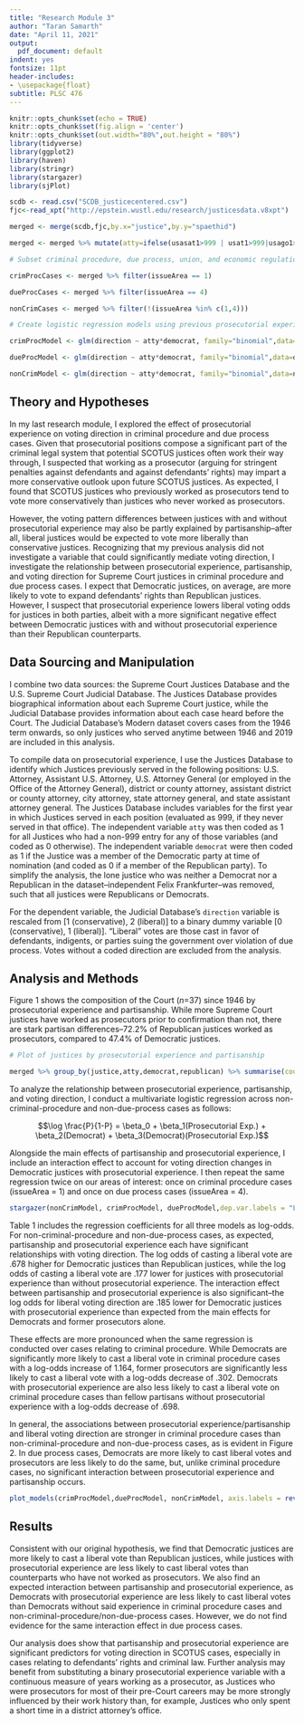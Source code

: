 ---
title: "Research Module 3"
author: "Taran Samarth"
date: "April 11, 2021"
output:
  pdf_document: default
indent: yes
fontsize: 11pt
header-includes:
- \usepackage{float}
subtitle: PLSC 476
---
```{r setup, echo=FALSE, include=FALSE}
knitr::opts_chunk$set(echo = TRUE)
knitr::opts_chunk$set(fig.align = 'center')
knitr::opts_chunk$set(out.width="80%",out.height = "80%")
library(tidyverse)
library(ggplot2)
library(haven)
library(stringr)
library(stargazer)
library(sjPlot)
```

```{r echo=FALSE}
scdb <- read.csv("SCDB_justicecentered.csv")
fjc<-read_xpt("http://epstein.wustl.edu/research/justicesdata.v8xpt")

merged <- merge(scdb,fjc,by.x="justice",by.y="spaethid")

merged <- merged %>% mutate(atty=ifelse(usasat1>999 | usat1>999|usago1>999|usag1>999|citat1>999|cdep1>999|cdis1>999|saag1>999|stag1>999,1,0),direction=direction-1,republican=ifelse(parnom==6,1,0),democrat=ifelse(parnom==1,1,0)) %>% drop_na(direction) %>% filter(democrat == 1 | republican == 1)

# Subset criminal procedure, due process, union, and economic regulation cases

crimProcCases <- merged %>% filter(issueArea == 1)

dueProcCases <- merged %>% filter(issueArea == 4)

nonCrimCases <- merged %>% filter(!(issueArea %in% c(1,4)))

# Create logistic regression models using previous prosecutorial experience and partisanship as independent variables + liberal vote direction as dependent variable

crimProcModel <- glm(direction ~ atty*democrat, family="binomial",data=crimProcCases)

dueProcModel <- glm(direction ~ atty*democrat, family="binomial",data=dueProcCases)

nonCrimModel <- glm(direction ~ atty*democrat, family="binomial",data=nonCrimCases)
```

## Theory and Hypotheses

In my last research module, I explored the effect of prosecutorial experience on voting direction in criminal procedure and due process cases. Given that prosecutorial positions compose a significant part of the criminal legal system that potential SCOTUS justices often work their way through, I suspected that working as a prosecutor (arguing for stringent penalties against defendants and against defendants' rights) may impart a more conservative outlook upon future SCOTUS justices. As expected, I found that SCOTUS justices who previously worked as prosecutors tend to vote more conservatively than justices who never worked as prosecutors.

  However, the voting pattern differences between justices with and without prosecutorial experience may also be partly explained by partisanship--after all, liberal justices would be expected to vote more liberally than conservative justices. Recognizing that my previous analysis did not investigate a variable that could significantly mediate voting direction, I investigate the relationship between prosecutorial experience, partisanship, and voting direction for Supreme Court justices in criminal procedure and due process cases. I expect that Democratic justices, on average, are more likely to vote to expand defendants' rights than Republican justices. However, I suspect that prosecutorial experience lowers liberal voting odds for justices in both parties, albeit with a more significant negative effect between Democratic justices with and without prosecutorial experience than their Republican counterparts.
  
## Data Sourcing and Manipulation

  I combine two data sources: the Supreme Court Justices Database and the U.S. Supreme Court Judicial Database. The Justices Database provides biographical information about each Supreme Court justice, while the Judicial Database provides information about each case heard before the Court. The Judicial Database's Modern dataset covers cases from the 1946 term onwards, so only justices who served anytime between 1946 and 2019 are included in this analysis.
  
  To compile data on prosecutorial experience, I use the Justices Database to identify which Justices previously served in the following positions: U.S. Attorney, Assistant U.S. Attorney, U.S. Attorney General (or employed in the Office of the Attorney General), district or county attorney, assistant district or county attorney, city attorney, state attorney general, and state assistant attorney general. The Justices Database includes variables for the first year in which Justices served in each position (evaluated as 999, if they never served in that office). The independent variable `atty` was then coded as 1 for all Justices who had a non-999 entry for any of those variables (and coded as 0 otherwise). The independent variable `democrat` were then coded as 1 if the Justice was a member of the Democratic party at time of nomination (and coded as 0 if a member of the Republican party). To simplify the analysis, the lone justice who was neither a Democrat nor a Republican in the dataset--independent Felix Frankfurter--was removed, such that all justices were Republicans or Democrats.
  
  For the dependent variable, the Judicial Database's `direction` variable is rescaled from [1 (conservative), 2 (liberal)] to a binary dummy variable [0 (conservative), 1 (liberal)]. "Liberal" votes are those cast in favor of defendants, indigents, or parties suing the government over violation of due process. Votes without a coded direction are excluded from the analysis.
  
## Analysis and Methods

  Figure 1 shows the composition of the Court ($n$=37) since 1946 by prosecutorial experience and partisanship. While more Supreme Court justices have worked as prosecutors prior to confirmation than not, there are stark partisan differences--72.2% of Republican justices worked as prosecutors, compared to 47.4% of Democratic justices.

```{r, echo=FALSE, message=FALSE, fig.cap="Justices by Prosecutorial Experience and Partisanship"}
# Plot of justices by prosecutorial experience and partisanship

merged %>% group_by(justice,atty,democrat,republican) %>% summarise(count=n_distinct(justice)) %>% group_by(atty,democrat,republican) %>% summarise(count=n()) %>% ggplot(aes(x=as.factor(democrat),y=round((count/sum(count))*100,2),fill=as.factor(atty))) + geom_bar(position="stack",stat="identity") + xlab("Partisan Identification") + ylab("% of SCOTUS Justices") + scale_x_discrete(labels=c("Republican","Democrat")) + scale_fill_discrete(name="Prosecutorial Experience",labels=c("None","Some"))
```
  
  To analyze the relationship between prosecutorial experience, partisanship, and voting direction, I conduct a multivariate logistic regression across non-criminal-procedure and non-due-process cases as follows:
  
  $$\log \frac{P}{1-P} = \beta_0 + \beta_1(Prosecutorial Exp.) + \beta_2(Democrat) + \beta_3(Democrat)(Prosecutorial Exp.)$$
  
Alongside the main effects of partisanship and prosecutorial experience, I include an interaction effect to account for voting direction changes in Democratic justices with prosecutorial experience. I then repeat the same regression twice on our areas of interest: once on criminal procedure cases (issueArea = 1) and once on due process cases (issueArea = 4). 
\newpage

```{r echo=FALSE, warning=FALSE, results="asis"}
stargazer(nonCrimModel, crimProcModel, dueProcModel,dep.var.labels = "Liberal Voting Direction", covariate.labels = c("Prosecutorial Experience", "Democrat", "Attorney x Democrat"), title="Logistic Regression Analysis of Voting Direction", column.labels=c("All Other Cases","Criminal Procedure", "Due Process"), header=FALSE)
```

Table 1 includes the regression coefficients for all three models as log-odds. For non-criminal-procedure and non-due-process cases, as expected, partisanship and prosecutorial experience each have significant relationships with voting direction. The log odds of casting a liberal vote are .678 higher for Democratic justices than Republican justices, while the log odds of casting a liberal vote are .177 lower for justices with prosecutorial experience than without prosecutorial experience. The interaction effect between partisanship and prosecutorial experience is also significant--the log odds for liberal voting direction are .185 lower for Democratic justices with prosecutorial experience than expected from the main effects for Democrats and former prosecutors alone.

These effects are more pronounced when the same regression is conducted over cases relating to criminal procedure. While Democrats are significantly more likely to cast a liberal vote in criminal procedure cases with a log-odds increase of 1.164, former prosecutors are significantly less likely to cast a liberal vote with a log-odds decrease of .302. Democrats with prosecutorial experience are also less likely to cast a liberal vote on criminal procedure cases than fellow partisans without prosecutorial experience with a log-odds decrease of .698. 

In general, the associations between prosecutorial experience/partisanship and liberal voting direction are stronger in criminal procedure cases than non-criminal-procedure and non-due-process cases, as is evident in Figure 2. In due process cases, Democrats are more likely to cast liberal votes and prosecutors are less likely to do the same, but, unlike criminal procedure cases, no significant interaction between prosecutorial experience and partisanship occurs.

```{r echo=FALSE, fig.cap="Odds Ratios for Model Triad"}
plot_models(crimProcModel,dueProcModel, nonCrimModel, axis.labels = rev(c("Prosecutorial Experience", "Democrat", "Pros. Exp. x Democrat")), m.labels = c("Criminal Procedure", "Due Process", "All Others"), legend.title = "Cases")
```

## Results

Consistent with our original hypothesis, we find that Democratic justices are more likely to cast a liberal vote than Republican justices, while justices with prosecutorial experience are less likely to cast liberal votes than counterparts who have not worked as prosecutors. We also find an expected interaction between partisanship and prosecutorial experience, as Democrats with prosecutorial experience are less likely to cast liberal votes than Democrats without said experience in criminal procedure cases and non-criminal-procedure/non-due-process cases. However, we do not find evidence for the same interaction effect in due process cases. 

Our analysis does show that partisanship and prosecutorial experience are significant predictors for voting direction in SCOTUS cases, especially in cases relating to defendants' rights and criminal law. Further analysis may benefit from substituting a binary prosecutorial experience variable with a continuous measure of years working as a prosecutor, as Justices who were prosecutors for most of their pre-Court careers may be more strongly influenced by their work history than, for example, Justices who only spent a short time in a district attorney's office.
